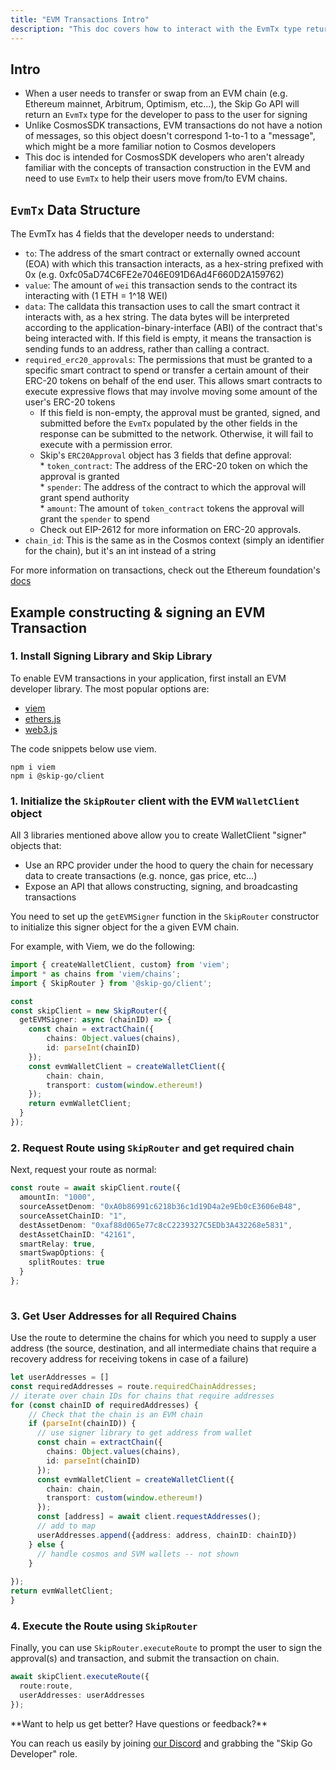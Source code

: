 ```yaml
---
title: "EVM Transactions Intro"
description: "This doc covers how to interact with the EvmTx type returned by the Skip Go API"
---
```


## Intro

* When a user needs to transfer or swap from an EVM chain (e.g. Ethereum mainnet, Arbitrum, Optimism, etc...), the Skip Go API will return an `EvmTx` type for the developer to pass to the user for signing
* Unlike CosmosSDK transactions, EVM transactions do not have a notion of messages, so this object doesn't correspond 1-to-1 to a "message", which might be a more familiar notion to Cosmos developers
* This doc is intended for CosmosSDK developers who aren't already familiar with the concepts of transaction construction in the EVM and need to use `EvmTx` to help their users move from/to EVM chains.

## `EvmTx` Data Structure

The EvmTx has 4 fields that the developer needs to understand: 

* `to`: The address of the smart contract or externally owned account (EOA) with which this transaction interacts, as a hex-string prefixed with 0x (e.g. 0xfc05aD74C6FE2e7046E091D6Ad4F660D2A159762)
* `value`: The amount of `wei` this transaction sends to the contract its interacting with (1 ETH = 1^18 WEI)
* `data`: The calldata this transaction uses to call the smart contract it interacts with, as a hex string. The data bytes will be interpreted according to the application-binary-interface (ABI) of the contract that's being interacted with. If this field is empty, it means the transaction is sending funds to an address, rather than calling a contract.
* `required_erc20_approvals`: The permissions that must be granted to a specific smart contract to spend or transfer a certain amount of their ERC-20 tokens on behalf of the end user. This allows smart contracts to execute expressive flows that may involve moving some amount of the user's ERC-20 tokens  
   * If this field is non-empty, the approval must be granted, signed, and submitted before the `EvmTx` populated by the other fields in the response can be submitted to the network. Otherwise, it will fail to execute with a permission error.  
   * Skip's `ERC20Approval` object has 3 fields that define approval:  
         * `token_contract`: The address of the ERC-20 token on which the approval is granted  
         * `spender`: The address of the contract to which the approval will grant spend authority  
         * `amount`: The amount of `token_contract` tokens the approval will grant the `spender` to spend  
   * Check out EIP-2612 for more information on ERC-20 approvals.
* `chain_id`: This is the same as in the Cosmos context (simply an identifier for the chain), but it's an int instead of a string

For more information on transactions, check out the Ethereum foundation's [docs](https://ethereum.org/en/developers/docs/transactions/)

## Example constructing & signing an EVM Transaction

### 1\. Install Signing Library and Skip Library

To enable EVM transactions in your application, first install an EVM developer library. The most popular options are:

* [viem](https://viem.sh/)
* [ethers.js](https://docs.ethers.org/v5/)
* [web3.js](https://web3js.readthedocs.io/en/v1.10.0/)

The code snippets below use viem. 



```Shell Shell
npm i viem
npm i @skip-go/client
```

### 1\. Initialize the `SkipRouter` client with the EVM `WalletClient` object

All 3 libraries mentioned above allow you to create WalletClient "signer" objects that: 

* Use an RPC provider under the hood to query the chain for necessary data to create transactions (e.g. nonce, gas price, etc...)
* Expose an API that allows constructing, signing, and broadcasting transactions

You need to set up the `getEVMSigner` function in the `SkipRouter` constructor to initialize this signer object for the a given EVM chain.

For example, with Viem, we do the following: 



```TypeScript TypeScript
import { createWalletClient, custom} from 'viem';
import * as chains from 'viem/chains';
import { SkipRouter } from '@skip-go/client';

const 
const skipClient = new SkipRouter({
  getEVMSigner: async (chainID) => {
    const chain = extractChain({
  		chains: Object.values(chains), 
  		id: parseInt(chainID)
    });
    const evmWalletClient = createWalletClient({
  		chain: chain,
  		transport: custom(window.ethereum!)
  	});
    return evmWalletClient;
  }
});
```

  
### 2\. Request Route using `SkipRouter` and get required chain

Next, request your route as normal:



```Typescript TypeScript
const route = await skipClient.route({
  amountIn: "1000",
  sourceAssetDenom: "0xA0b86991c6218b36c1d19D4a2e9Eb0cE3606eB48",
  sourceAssetChainID: "1",
  destAssetDenom: "0xaf88d065e77c8cC2239327C5EDb3A432268e5831",
  destAssetChainID: "42161",
  smartRelay: true,
  smartSwapOptions: {
    splitRoutes: true
  }
};
  
```

### 3\. Get User Addresses for all Required Chains

Use the route to determine the chains for which you need to supply a user address (the source, destination, and all intermediate chains that require a recovery address for receiving tokens in case of a failure)



```TypeScript TypeScript
let userAddresses = []
const requiredAddresses = route.requiredChainAddresses;
// iterate over chain IDs for chains that require addresses
for (const chainID of requiredAddresses) {
  	// Check that the chain is an EVM chain
    if (parseInt(chainID)) {
      // use signer library to get address from wallet
      const chain = extractChain({
        chains: Object.values(chains), 
        id: parseInt(chainID)
      });
      const evmWalletClient = createWalletClient({
        chain: chain,
        transport: custom(window.ethereum!)
      });
      const [address] = await client.requestAddresses();
      // add to map
      userAddresses.append({address: address, chainID: chainID})
    } else {
      // handle cosmos and SVM wallets -- not shown
    }
  	
});
return evmWalletClient;
}

```

### 4\. Execute the Route using `SkipRouter`

Finally, you can use `SkipRouter.executeRoute` to prompt the user to sign the approval(s) and transaction, and submit the transaction on chain. 



```TypeScript TypeScript
await skipClient.executeRoute({
  route:route,
  userAddresses: userAddresses
});
```


 <Check>
 **Want to help us get better? Have questions or feedback?**
 
 You can reach us easily by joining [our Discord](https://skip.build/discord) and grabbing the "Skip Go Developer" role.
 </Check>